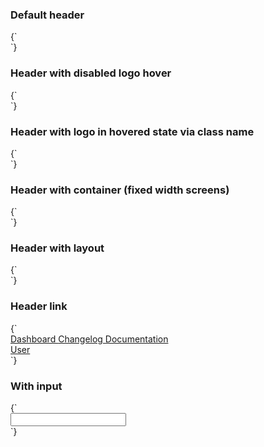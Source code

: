 
<Meta title="Components/Header" />

### Default header

<Preview>
  <Story name="Default" height="150px">
    {`
      <div class="tci-header">
        <div class="tci-header-logo"></div>
      </div>
    `}
  </Story>
</Preview>

### Header with disabled logo hover

<Preview>
  <Story name="Without logo hover" height="150px">
    {`
      <div class="tci-header">
        <div class="tci-header-logo tci-header-logo--disable-hover"></div>
      </div>
    `}
  </Story>
</Preview>

### Header with logo in hovered state via class name

<Preview>
  <Story name="With hovered logo" height="150px">
    {`
      <div class="tci-header">
        <div class="tci-header-logo tci-header-logo--disable-hover tci-header-logo--hover"></div>
      </div>
    `}
  </Story>
</Preview>

### Header with container (fixed width screens)

<Preview>
  <Story name="With container" height="150px">
    {`
      <div class="tci-header">
        <div class="container">
          <div class="tci-header-logo"></div>
        </div>
      </div>
    `}
  </Story>
</Preview>

### Header with layout

<Preview>
  <Story name="With layout" height="150px">
    {`
      <div class="tci-header">
        <div class="tci-layout">
          <div class="tci-header-logo"></div>
        </div>
      </div>
    `}
  </Story>
</Preview>

### Header link

<Preview>
  <Story name="Links" height="150px">
    {`
      <div class="tci-header">
        <div class="tci-header-logo"></div>
        <div class="tci-header-section">
          <a href="javascript:void" class="tci-header-link tci-header-link--active">
            Dashboard
          </a>
          <a href="javascript:void" class="tci-header-link">
            Changelog
          </a>
          <a href="javascript:void" class="tci-header-link">
            Documentation
          </a>
        </div>
        <div class="tci-header-spacer"></div>
        <div class="tci-header-section tci-header-section--no-padding">
          <a href="javascript:void" class="tci-header-link">
            User
          </a>
        </div>
      </div>
    `}
  </Story>
</Preview>

### With input

<Preview>
  <Story name="With input" height="150px">
    {`
      <div class="tci-header">
        <div class="tci-header-logo"></div>
        <div class="tci-header-section w-1/3 max-w-xs">
          <input type="text" class="tci-input tci-input--sm" />
        </div>
      </div>
    `}
  </Story>
</Preview>
